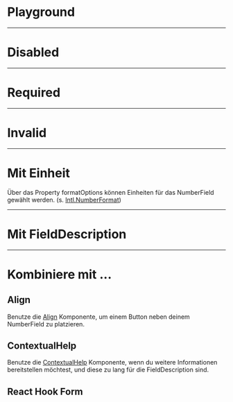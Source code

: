# Playground

<LiveCodeEditor />

---

# Disabled

<LiveCodeEditor example="disabled" editorCollapsed />

---

# Required

<LiveCodeEditor example="required" editorCollapsed />

---

# Invalid

<LiveCodeEditor example="invalid" editorCollapsed />

---

# Mit Einheit

Über das Property formatOptions können Einheiten für das NumberField gewählt
werden. (s.
[Intl.NumberFormat](https://developer.mozilla.org/en-US/docs/Web/JavaScript/Reference/Global_Objects/Intl/NumberFormat))

<LiveCodeEditor example="unit" editorCollapsed />

---

# Mit FieldDescription

<LiveCodeEditor example="fieldDescription" editorCollapsed />

---

# Kombiniere mit ...

## Align

Benutze die [Align](/03-components/structure/align) Komponente, um einem Button
neben deinem NumberField zu platzieren.

<LiveCodeEditor example="align" editorCollapsed />

## ContextualHelp

Benutze die [ContextualHelp](/03-components/overlays/contextual-help)
Komponente, wenn du weitere Informationen bereitstellen möchtest, und diese zu
lang für die FieldDescription sind.

<LiveCodeEditor example="contextualHelp" editorCollapsed />

## React Hook Form

<LiveCodeEditor example="form" editorCollapsed />
